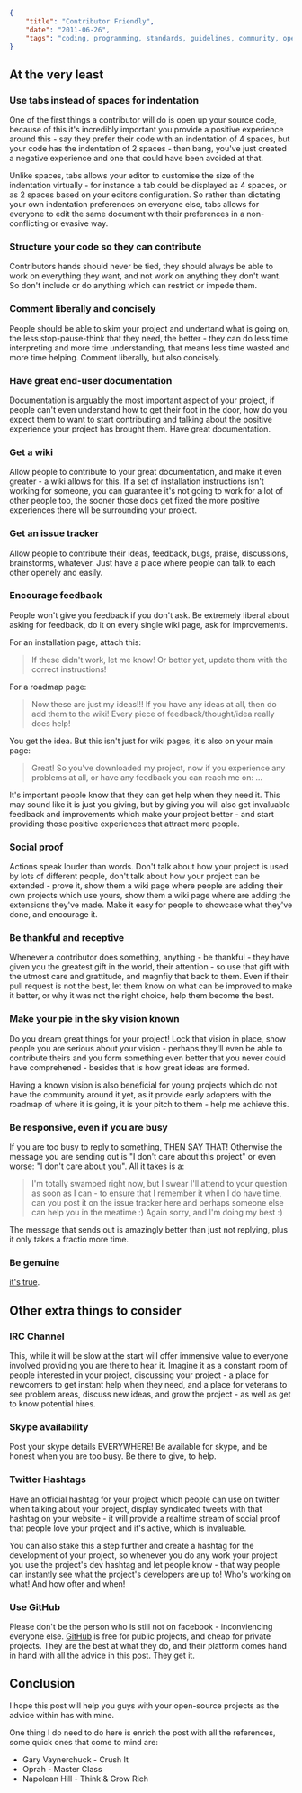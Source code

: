 ```json
{
	"title": "Contributor Friendly",
	"date": "2011-06-26",
	"tags": "coding, programming, standards, guidelines, community, open-source, licensing"
}
```

## At the very least

### Use tabs instead of spaces for indentation

One of the first things a contributor will do is open up your source code, because of this it's incredibly important you provide a positive experience around this - say they prefer their code with an indentation of 4 spaces, but your code has the indentation of 2 spaces - then bang, you've just created a negative experience and one that could have been avoided at that.

Unlike spaces, tabs allows your editor to customise the size of the indentation virtually - for instance a tab could be displayed as 4 spaces, or as 2 spaces based on your editors configuration. So rather than dictating your own indentation preferences on everyone else, tabs allows for everyone to edit the same document with their preferences in a non-conflicting or evasive way.

### Structure your code so they can contribute

Contributors hands should never be tied, they should always be able to work on everything they want, and not work on anything they don't want. So don't include or do anything which can restrict or impede them.

### Comment liberally and concisely

People should be able to skim your project and undertand what is going on, the less stop-pause-think that they need, the better - they can do less time interpreting and more time understanding, that means less time wasted and more time helping. Comment liberally, but also concisely.

### Have great end-user documentation

Documentation is arguably the most important aspect of your project, if people can't even understand how to get their foot in the door, how do you expect them to want to start contributing and talking about the positive experience your project has brought them. Have great documentation.

### Get a wiki

Allow people to contribute to your great documentation, and make it even greater - a wiki allows for this. If a set of installation instructions isn't working for someone, you can guarantee it's not going to work for a lot of other people too, the sooner those docs get fixed the more positive experiences there wll be surrounding your project.

### Get an issue tracker

Allow people to contribute their ideas, feedback, bugs, praise, discussions, brainstorms, whatever. Just have a place where people can talk to each other openely and easily.

### Encourage feedback

People won't give you feedback if you don't ask. Be extremely liberal about asking for feedback, do it on every single wiki page, ask for improvements.

For an installation page, attach this:

> If these didn't work, let me know! Or better yet, update them with the correct instructions!

For a roadmap page:

> Now these are just my ideas!!! If you have any ideas at all, then do add them to the wiki! Every piece of feedback/thought/idea really does help!

You get the idea. But this isn't just for wiki pages, it's also on your main page:

> Great! So you've downloaded my project, now if you experience any problems at all, or have any feedback you can reach me on: ...

It's important people know that they can get help when they need it. This may sound like it is just you giving, but by giving you will also get invaluable feedback and improvements which make your project better - and start providing those positive experiences that attract more people.

### Social proof

Actions speak louder than words. Don't talk about how your project is used by lots of different people, don't talk about how your project can be extended - prove it, show them a wiki page where people are adding their own projects which use yours, show them a wiki page where are adding the extensions they've made. Make it easy for people to showcase what they've done, and encourage it.

### Be thankful and receptive

Whenever a contributor does something, anything - be thankful - they have given you the greatest gift in the world, their attention - so use that gift with the utmost care and grattitude, and magnfiy that back to them. Even if their pull request is not the best, let them know on what can be improved to make it better, or why it was not the right choice, help them become the best.

### Make your pie in the sky vision known

Do you dream great things for your project! Lock that vision in place, show people you are serious about your vision - perhaps they'll even be able to contribute theirs and you form something even better that you never could have comprehened - besides that is how great ideas are formed.

Having a known vision is also beneficial for young projects which do not have the community around it yet, as it provide early adopters with the roadmap of where it is going, it is your pitch to them - help me achieve this.

### Be responsive, even if you are busy

If you are too busy to reply to something, THEN SAY THAT! Otherwise the message you are sending out is "I don't care about this project" or even worse: "I don't care about you". All it takes is a:

> I'm totally swamped right now, but I swear I'll attend to your question as soon as I can - to ensure that I remember it when I do have time, can you post it on the issue tracker here and perhaps someone else can help you in the meatime :) Again sorry, and I'm doing my best :)

The message that sends out is amazingly better than just not replying, plus it only takes a fractio more time.

### Be genuine

[it's true](http://www.oprah.com/own-master-class-the-lessons/master-class-stay-true-to-yourself.html).

## Other extra things to consider

### IRC Channel

This, while it will be slow at the start will offer immensive value to everyone involved providing you are there to hear it. Imagine it as a constant room of people interested in your project, discussing your project - a place for newcomers to get instant help when they need, and a place for veterans to see problem areas, discuss new ideas, and grow the project - as well as get to know potential hires.

### Skype availability

Post your skype details EVERYWHERE! Be available for skype, and be honest when you are too busy. Be there to give, to help.

### Twitter Hashtags

Have an official hashtag for your project which people can use on twitter when talking about your project, display syndicated tweets with that hashtag on your website - it will provide a realtime stream of social proof that people love your project and it's active, which is invaluable.

You can also stake this a step further and create a hashtag for the development of your project, so whenever you do any work your project you use the project's dev hashtag and let people know - that way people can instantly see what the project's developers are up to! Who's working on what! And how ofter and when!

### Use GitHub

Please don't be the person who is still not on facebook - inconviencing everyone else. [GitHub](https://github.com/) is free for public projects, and cheap for private projects. They are the best at what they do, and their platform comes hand in hand with all the advice in this post. They get it.

## Conclusion

I hope this post will help you guys with your open-source projects as the advice within has with mine.

One thing I do need to do here is enrich the post with all the references, some quick ones that come to mind are:

- Gary Vaynerchuck - Crush It
- Oprah - Master Class
- Napolean Hill - Think & Grow Rich
